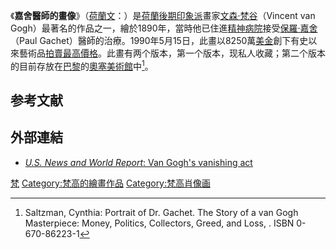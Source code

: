 {{noteTA
|1=zh-cn:文森特·梵高; zh-tw:文森·梵谷; zh-hk:文森·梵高;
|2=zh-hans:加谢; zh-hant:嘉舍;
|3=zh-hans:加谢医生的肖像; zh-hant:嘉舍醫師的畫像;}}
{{Painting
| image_file=Portrait of Dr. Gachet.jpg
| title=嘉舍醫師的畫像 (第一版本)
| artist=文森·梵谷
| year=1890年
| type=[[油畫|油畫]]
| catalogue={{Flatlist}}
*{{link-en|F753|Jacob Baart de la Faille}}
*{{link-en|JH2007|Jan Hulsker}}
{{Endflatlist}}
| height_metric=67
| width_metric=56
| height_imperial=23.4
| width_imperial=22.0
| metric_unit=cm
| imperial_unit=in
| city=
| museum={{link-en|私人收藏|Private collection}}
}}
{{Painting
| image_file=Vincent van Gogh - Dr Paul Gachet - Google Art Project.jpg
| title=嘉舍醫師的畫像 (第二版本)
| artist=文森·梵谷
| year=1890年
| type=[[油畫|油畫]]
| catalogue={{Flatlist}}
*{{link-en|F754|Jacob Baart de la Faille}}
*{{link-en|JH2014|Jan Hulsker}}
{{Endflatlist}} 
{{Endflatlist}}
| height=67
| width=56
| height_inch= 23.4
| width_inch = 22.0
| height_metric=67
| width_metric=56
| height_imperial=23.4
| width_imperial=22.0
| metric_unit=cm
| imperial_unit=in
| city= [[巴黎|巴黎]]
| museum=[[奧塞美術館|奧塞美術館]]
}}
《'''嘉舍醫師的畫像'''》（[[荷蘭文|荷蘭文]]：{{lang|nl|Portret van Dr. Gachet}}）是[[荷蘭|荷蘭]][[後期印象派|後期印象派]]畫家[[文森·梵谷|文森·梵谷]]（Vincent van Gogh）最著名的作品之一，繪於1890年，當時他已住進[[精神病院|精神病院]]接受[[保羅·嘉舍|保羅·嘉舍]]（Paul Gachet）醫師的治療。1990年5月15日，此畫以8250萬[[美金|美金]]創下有史以來藝術品[[拍賣|拍賣]][[最昂贵画作列表|最高價格]]。此畫有两个版本，第一个版本，现私人收藏；第二个版本的目前存放在[[巴黎|巴黎]]的[[奧塞美術館|奧塞美術館]]中<ref>Saltzman, Cynthia: Portrait of Dr. Gachet. The Story of a van Gogh Masterpiece: Money, Politics, Collectors, Greed, and Loss, . ISBN 0-670-86223-1</ref>。

==参考文献==
{{reflist}}

== 外部連結 ==
*[https://web.archive.org/web/20110514004014/http://www.usnews.com/usnews/doubleissue/mysteries/portrait.htm ''U.S. News and World Report'': Van Gogh's vanishing act]
{{梵高}}
{{Authority control}}
{{paint-stub}}

[[Category:1890年畫作|梵]]
[[Category:梵高的繪畫作品|Category:梵高的繪畫作品]]
[[Category:梵高肖像画|Category:梵高肖像画]]